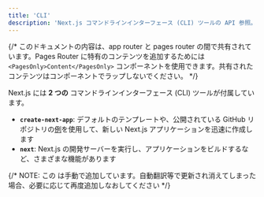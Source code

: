 ```yaml
---
title: 'CLI'
description: 'Next.js コマンドラインインターフェース (CLI) ツールの API 参照。'
---
```


{/* このドキュメントの内容は、app router と pages router の間で共有されています。Pages Router に特有のコンテンツを追加するためには `<PagesOnly>Content</PagesOnly>` コンポーネントを使用できます。共有されたコンテンツはコンポーネントでラップしないでください。 */}

Next.js には **2 つの** コマンドラインインターフェース (CLI) ツールが付属しています。

- **`create-next-app`**: デフォルトのテンプレートや、公開されている GitHub リポジトリの[例](https://github.com/vercel/next.js/tree/canary/examples)を使用して、新しい Next.js アプリケーションを迅速に作成します
- **`next`**: Next.js の開発サーバーを実行し、アプリケーションをビルドするなど、さまざまな機能があります

{/* NOTE: この <DocCardList /> は手動で追加しています。自動翻訳等で更新され消えてしまった場合、必要に応じて再度追加しなおしてください */}

<DocCardList />
